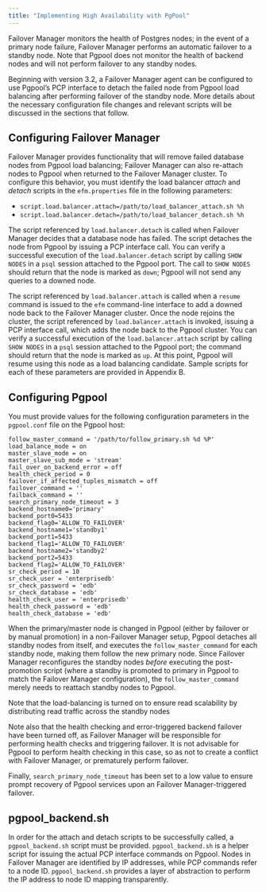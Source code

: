 ```yaml
---
title: "Implementing High Availability with PgPool"
---
```


<div id="components_ha_pgpool" class="registered_link"></div>


Failover Manager monitors the health of Postgres nodes; in the event of a primary node failure, Failover Manager performs an automatic failover to a standby node. Note that Pgpool does not monitor the health of backend nodes and will not perform failover to any standby nodes.

Beginning with version 3.2, a Failover Manager agent can be configured to use Pgpool’s PCP interface to detach the failed node from Pgpool load balancing after performing failover of the standby node. More details about the necessary configuration file changes and relevant scripts will be discussed in the sections that follow.

## Configuring Failover Manager



Failover Manager provides functionality that will remove failed database nodes from Pgpool load balancing; Failover Manager can also re-attach nodes to Pgpool when returned to the Failover Manager cluster. To configure this behavior, you must identify the load balancer *attach* and *detach* scripts in the `efm.properties` file in the following parameters:

-   `script.load.balancer.attach=/path/to/load_balancer_attach.sh %h`
-   `script.load.balancer.detach=/path/to/load_balancer_detach.sh %h`

The script referenced by `load.balancer.detach` is called when Failover Manager decides that a database node has failed. The script detaches the node from Pgpool by issuing a PCP interface call. You can verify a successful execution of the `load.balancer.detach` script by calling `SHOW NODES` in a `psql` session attached to the Pgpool port. The call to `SHOW NODES` should return that the node is marked as `down`; Pgpool will not send any queries to a downed node.

The script referenced by `load.balancer.attach` is called when a `resume` command is issued to the `efm` command-line interface to add a downed node back to the Failover Manager cluster. Once the node rejoins the cluster, the script referenced by `load.balancer.attach` is invoked, issuing a PCP interface call, which adds the node back to the Pgpool cluster. You can verify a successful execution of the `load.balancer.attach` script by calling `SHOW NODES` in a `psql` session attached to the Pgpool port; the command should return that the node is marked as `up`. At this point, Pgpool will resume using this node as a load balancing candidate. Sample scripts for each of these parameters are provided in Appendix B.

## Configuring Pgpool



You must provide values for the following configuration parameters in the `pgpool.conf` file on the Pgpool host:

``` text
follow_master_command = '/path/to/follow_primary.sh %d %P'
load_balance_mode = on
master_slave_mode = on
master_slave_sub_mode = 'stream'
fail_over_on_backend_error = off
health_check_period = 0
failover_if_affected_tuples_mismatch = off
failover_command = ''
failback_command = ''
search_primary_node_timeout = 3
backend_hostname0='primary'
backend_port0=5433
backend_flag0='ALLOW_TO_FAILOVER'
backend_hostname1='standby1'
backend_port1=5433
backend_flag1='ALLOW_TO_FAILOVER'
backend_hostname2='standby2'
backend_port2=5433
backend_flag2='ALLOW_TO_FAILOVER'
sr_check_period = 10
sr_check_user = 'enterprisedb'
sr_check_password = 'edb'
sr_check_database = 'edb'
health_check_user = 'enterprisedb'
health_check_password = 'edb'
health_check_database = 'edb'
```

When the primary/master node is changed in Pgpool (either by failover or by manual promotion) in a non-Failover Manager setup, Pgpool detaches all standby nodes from itself, and executes the `follow_master_command` for each standby node, making them follow the new primary node. Since Failover Manager reconfigures the standby nodes *before* executing the post-promotion script (where a standby is promoted to primary in Pgpool to match the Failover Manager configuration), the `follow_master_command` merely needs to reattach standby nodes to Pgpool.

Note that the load-balancing is turned on to ensure read scalability by distributing read traffic across the standby nodes

Note also that the health checking and error-triggered backend failover have been turned off, as Failover Manager will be responsible for performing health checks and triggering failover. It is not advisable for Pgpool to perform health checking in this case, so as not to create a conflict with Failover Manager, or prematurely perform failover.

Finally, `search_primary_node_timeout` has been set to a low value to ensure prompt recovery of Pgpool services upon an Failover Manager-triggered failover.

## pgpool\_backend.sh



In order for the attach and detach scripts to be successfully called, a `pgpool_backend.sh` script must be provided. `pgpool_backend.sh` is a helper script for issuing the actual PCP interface commands on Pgpool. Nodes in Failover Manager are identified by IP addresses, while PCP commands refer to a node ID. `pgpool_backend.sh` provides a layer of abstraction to perform the IP address to node ID mapping transparently.
